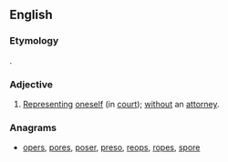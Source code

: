 ==English==

===Etymology===
{{etyl|la|en}} {{term|pro|lang=la}} {{term|se}}.

===Adjective===
{{en-adj|-}}

# {{context|legal}} [[represent|Representing]] [[oneself]] (in [[court]]); [[without]] an [[attorney]].

===Anagrams===
* [[opers#English|opers]], [[pores#English|pores]], [[poser#English|poser]], [[preso#English|preso]], [[reops#English|reops]], [[ropes#English|ropes]], [[spore#English|spore]]